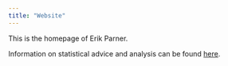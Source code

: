 ```yaml
---
title: "Website"
---
```


This is the homepage of Erik Parner.

Information on statistical advice and analysis can be found [here](https://erikparner.github.io/Saralyst/).
